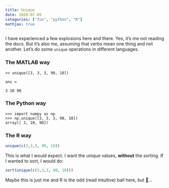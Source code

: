 ```yaml
---
title: Unique
date: 2020-07-05
categories: ["fun", "python", "R"]
mathjax: true
---
```


I have experienced a few explosions here and there. Yes, it's me not reading the docs. But it's also me, assuming that verbs mean one thing and not another. Let's do some `unique` operations in different languages.

### The MATLAB way

```
>> unique([3, 3, 3, 90, 10])

ans =

3 10 90
```

### The Python way

```
>>> import numpy as np
>>> np.unique([3, 3, 3, 90, 10])
array([ 3, 10, 90])
```

### The R way

```r
unique(c(3,3,3, 90, 10))
```

This is what I would expect. I want the unique values, **without** the sorting. If I wanted to sort, I would do:

```r
sort(unique(c(3,3,3, 90, 10)))
```

Maybe this is just me and R is the odd (read intuitive) ball here, but 🤷...
